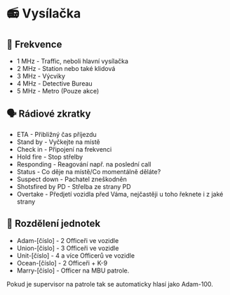 
# 📻 Vysílačka

## 🔢 Frekvence

- 1 MHz - Traffic, neboli hlavní vysílačka
- 2 MHz - Station nebo také klidová
- 3 MHz - Výcviky
- 4 MHz - Detective Bureau
- 5 MHz - Metro (Pouze akce)

## 🗣️ Rádiové zkratky

- ETA - Přibližný čas příjezdu
- Stand by - Vyčkejte na místě
- Check in - Připojení na frekvenci
- Hold fire - Stop střelby
- Responding - Reagování např. na poslední call
- Status - Co děje na místě/Co momentálně děláte?
- Suspect down - Pachatel zneškodněn
- Shotsfired by PD - Střelba ze strany PD
- Overtake - Předjetí vozidla před Váma, nejčastěji u toho řeknete i z jaké strany

## 🚓 Rozdělení jednotek

- Adam-[číslo] - 2 Officeři ve vozidle
- Union-[číslo] - 3 Officeři ve vozidle
- Unit-[číslo] - 4 a více Officerů ve vozidle
- Ocean-[číslo] - 2 Officeři + K-9
- Marry-[číslo] - Officer na MBU patrole.

<Callout type="info" emoji="ℹ️">
Pokud je supervisor na patrole tak se automaticky hlasí jako Adam-100.
</Callout>
